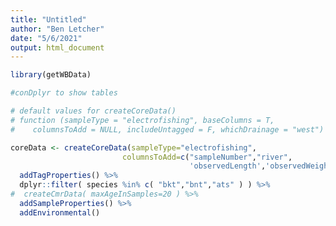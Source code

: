 ```yaml
---
title: "Untitled"
author: "Ben Letcher"
date: "5/6/2021"
output: html_document
---
```


```r
library(getWBData)
```

```r
#conDplyr to show tables

# default values for createCoreData()
# function (sampleType = "electrofishing", baseColumns = T, 
#    columnsToAdd = NULL, includeUntagged = F, whichDrainage = "west") 

coreData <- createCoreData(sampleType="electrofishing",
                         columnsToAdd=c("sampleNumber","river",
                                        'observedLength','observedWeight')) %>% 
  addTagProperties() %>%
  dplyr::filter( species %in% c( "bkt","bnt","ats" ) ) %>%
#  createCmrData( maxAgeInSamples=20 ) %>%
  addSampleProperties() %>%
  addEnvironmental()

```

